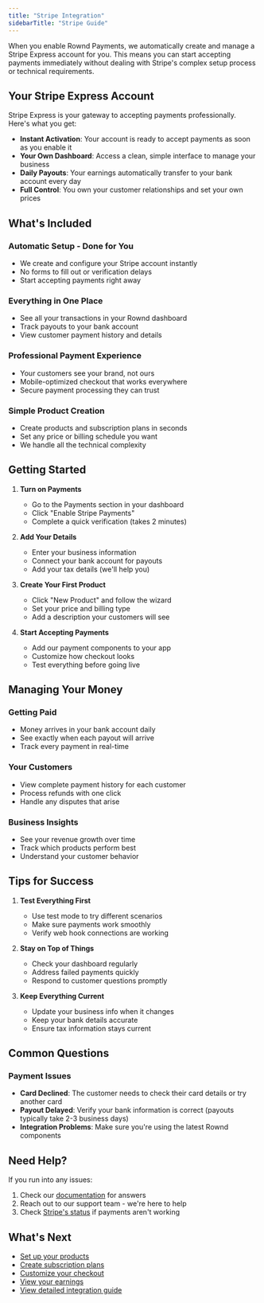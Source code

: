 ```yaml
---
title: "Stripe Integration"
sidebarTitle: "Stripe Guide"
---
```


When you enable Rownd Payments, we automatically create and manage a Stripe Express account for you. This means you can start accepting payments immediately without dealing with Stripe's complex setup process or technical requirements.

## Your Stripe Express Account

Stripe Express is your gateway to accepting payments professionally. Here's what you get:

- **Instant Activation**: Your account is ready to accept payments as soon as you enable it
- **Your Own Dashboard**: Access a clean, simple interface to manage your business
- **Daily Payouts**: Your earnings automatically transfer to your bank account every day
- **Full Control**: You own your customer relationships and set your own prices

## What's Included

### Automatic Setup - Done for You
- We create and configure your Stripe account instantly
- No forms to fill out or verification delays
- Start accepting payments right away

### Everything in One Place
- See all your transactions in your Rownd dashboard
- Track payouts to your bank account
- View customer payment history and details

### Professional Payment Experience
- Your customers see your brand, not ours
- Mobile-optimized checkout that works everywhere
- Secure payment processing they can trust

### Simple Product Creation
- Create products and subscription plans in seconds
- Set any price or billing schedule you want
- We handle all the technical complexity

## Getting Started

1. **Turn on Payments**
   - Go to the Payments section in your dashboard
   - Click "Enable Stripe Payments"
   - Complete a quick verification (takes 2 minutes)

2. **Add Your Details**
   - Enter your business information
   - Connect your bank account for payouts
   - Add your tax details (we'll help you)

3. **Create Your First Product**
   - Click "New Product" and follow the wizard
   - Set your price and billing type
   - Add a description your customers will see

4. **Start Accepting Payments**
   - Add our payment components to your app
   - Customize how checkout looks
   - Test everything before going live

## Managing Your Money

### Getting Paid
- Money arrives in your bank account daily
- See exactly when each payout will arrive
- Track every payment in real-time

### Your Customers
- View complete payment history for each customer
- Process refunds with one click
- Handle any disputes that arise

### Business Insights
- See your revenue growth over time
- Track which products perform best
- Understand your customer behavior

## Tips for Success

1. **Test Everything First**
   - Use test mode to try different scenarios
   - Make sure payments work smoothly
   - Verify web hook connections are working

2. **Stay on Top of Things**
   - Check your dashboard regularly
   - Address failed payments quickly
   - Respond to customer questions promptly

3. **Keep Everything Current**
   - Update your business info when it changes
   - Keep your bank details accurate
   - Ensure tax information stays current

## Common Questions

### Payment Issues
- **Card Declined**: The customer needs to check their card details or try another card
- **Payout Delayed**: Verify your bank information is correct (payouts typically take 2-3 business days)
- **Integration Problems**: Make sure you're using the latest Rownd components

## Need Help?

If you run into any issues:

1. Check our [documentation](/docs) for answers
2. Reach out to our support team - we're here to help
3. Check [Stripe's status](https://status.stripe.com) if payments aren't working

## What's Next

- [Set up your products](/payments/configuration)
- [Create subscription plans](/payments/products)
- [Customize your checkout](/payments/integration)
- [View your earnings](/payments/payouts)
- [View detailed integration guide](/payments/app-setup) 